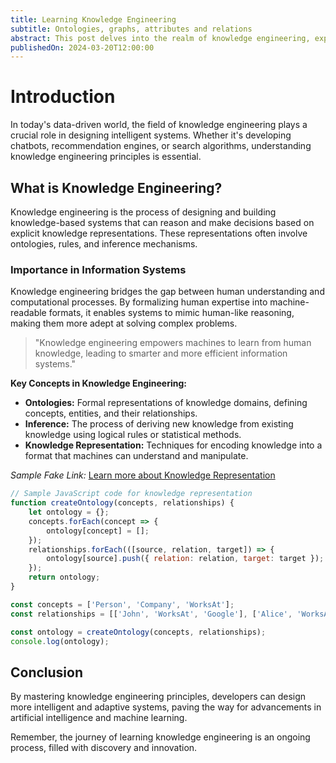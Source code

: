 ```yaml
---
title: Learning Knowledge Engineering
subtitle: Ontologies, graphs, attributes and relations
abstract: This post delves into the realm of knowledge engineering, exploring its fundamentals and importance in modern information systems.
publishedOn: 2024-03-20T12:00:00
---
```


# Introduction

In today's data-driven world, the field of knowledge engineering plays a crucial role in designing intelligent systems. Whether it's developing chatbots, recommendation engines, or search algorithms, understanding knowledge engineering principles is essential.

## What is Knowledge Engineering?

Knowledge engineering is the process of designing and building knowledge-based systems that can reason and make decisions based on explicit knowledge representations. These representations often involve ontologies, rules, and inference mechanisms.

### Importance in Information Systems

Knowledge engineering bridges the gap between human understanding and computational processes. By formalizing human expertise into machine-readable formats, it enables systems to mimic human-like reasoning, making them more adept at solving complex problems.

> "Knowledge engineering empowers machines to learn from human knowledge, leading to smarter and more efficient information systems."

**Key Concepts in Knowledge Engineering:**
- **Ontologies:** Formal representations of knowledge domains, defining concepts, entities, and their relationships.
- **Inference:** The process of deriving new knowledge from existing knowledge using logical rules or statistical methods.
- **Knowledge Representation:** Techniques for encoding knowledge into a format that machines can understand and manipulate.

*Sample Fake Link:* [Learn more about Knowledge Representation](https://example.com/knowledge-representation)

```javascript
// Sample JavaScript code for knowledge representation
function createOntology(concepts, relationships) {
    let ontology = {};
    concepts.forEach(concept => {
        ontology[concept] = [];
    });
    relationships.forEach(([source, relation, target]) => {
        ontology[source].push({ relation: relation, target: target });
    });
    return ontology;
}

const concepts = ['Person', 'Company', 'WorksAt'];
const relationships = [['John', 'WorksAt', 'Google'], ['Alice', 'WorksAt', 'Microsoft']];

const ontology = createOntology(concepts, relationships);
console.log(ontology);
```

## Conclusion

By mastering knowledge engineering principles, developers can design more intelligent and adaptive systems, paving the way for advancements in artificial intelligence and machine learning.

Remember, the journey of learning knowledge engineering is an ongoing process, filled with discovery and innovation.
